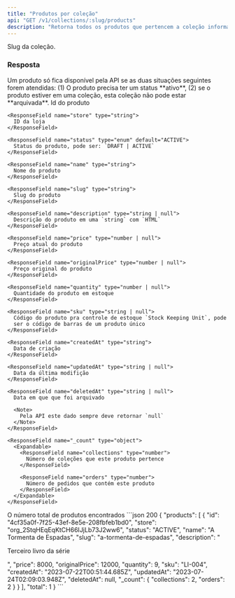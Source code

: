 ```yaml
---
title: "Produtos por coleção"
api: "GET /v1/collections/:slug/products"
description: "Retorna todos os produtos que pertencem a coleção informada."
---
```


<ParamField path="slud" type="string" required>
  Slug da coleção.
</ParamField>

### Resposta

<Warning>
  Um produto só fica disponível pela API se as duas situações seguintes forem
  atendidas: (1) O produto precisa ter um status **ativo**, (2) se o produto
  estiver em uma coleção, esta coleção não pode estar **arquivada**.
</Warning>

<ResponseField name="products" type="array">
  <Expandable name="product">
    <ResponseField name="id" type="uuid">
      Id do produto
    </ResponseField>

    <ResponseField name="store" type="string">
      ID da loja
    </ResponseField>

    <ResponseField name="status" type="enum" default="ACTIVE">
      Status do produto, pode ser: `DRAFT | ACTIVE`
    </ResponseField>

    <ResponseField name="name" type="string">
      Nome do produto
    </ResponseField>

    <ResponseField name="slug" type="string">
      Slug do produto
    </ResponseField>

    <ResponseField name="description" type="string | null">
      Descrição do produto em uma `string` com `HTML`
    </ResponseField>

    <ResponseField name="price" type="number | null">
      Preço atual do produto
    </ResponseField>

    <ResponseField name="originalPrice" type="number | null">
      Preço original do produto
    </ResponseField>

    <ResponseField name="quantity" type="number | null">
      Quantidade do produto em estoque
    </ResponseField>

    <ResponseField name="sku" type="string | null">
      Código do produto pra controle de estoque `Stock Keeping Unit`, pode
      ser o código de barras de um produto único
    </ResponseField>

    <ResponseField name="createdAt" type="string">
      Data de criação
    </ResponseField>

    <ResponseField name="updatedAt" type="string | null">
      Data da última modifição
    </ResponseField>

    <ResponseField name="deletedAt" type="string | null">
      Data em que que foi arquivado

      <Note>
        Pela API este dado sempre deve retornar `null`
      </Note>
    </ResponseField>

    <ResponseField name="_count" type="object">
      <Expandable>
        <ResponseField name="collections" type="number">
          Número de coleções que este produto pertence
        </ResponseField>

        <ResponseField name="orders" type="number">
          Número de pedidos que contém este produto
        </ResponseField>
      </Expandable>
    </ResponseField>

  </Expandable>
</ResponseField>

<ResponseField name="total" type="number">
  O número total de produtos encontrados
</ResponseField>

<ResponseExample>
```json 200
{
  "products": [
    {
      "id": "4cf35a0f-7f25-43ef-8e5e-208fbfeb1bd0",
      "store": "org_2StqHEqEqKtCH66IJjLb73J2ww6",
      "status": "ACTIVE",
      "name": "A Tormenta de Espadas",
      "slug": "a-tormenta-de-espadas",
      "description": "<p>Terceiro livro da série</p>",
      "price": 8000,
      "originalPrice": 12000,
      "quantity": 9,
      "sku": "LI-004",
      "createdAt": "2023-07-22T00:51:44.685Z",
      "updatedAt": "2023-07-24T02:09:03.948Z",
      "deletedAt": null,
      "_count": {
        "collections": 2,
        "orders": 2
      }
    }
  ],
  "total": 1
}
```
</ResponseExample>
